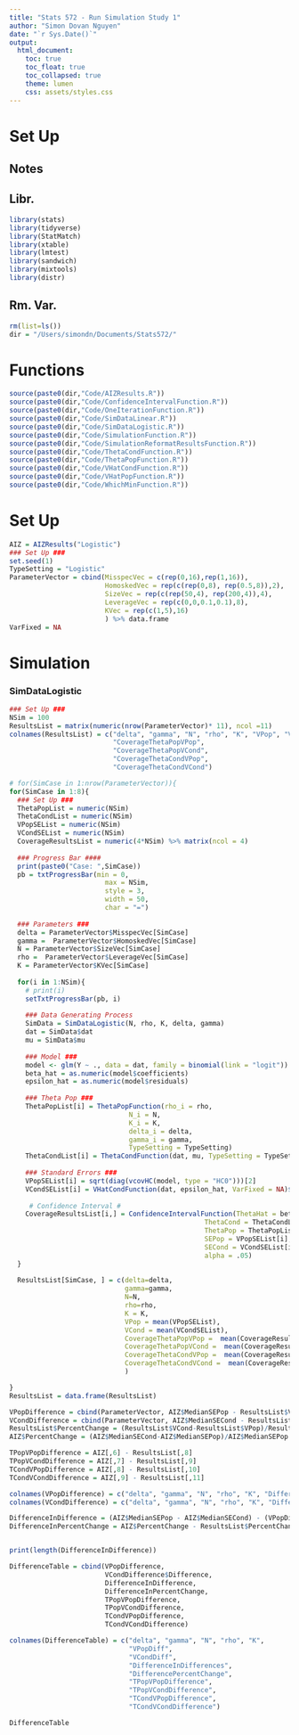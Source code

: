 ```yaml
---
title: "Stats 572 - Run Simulation Study 1"
author: "Simon Dovan Nguyen"
date: "`r Sys.Date()`"
output:
  html_document:
    toc: true
    toc_float: true
    toc_collapsed: true
    theme: lumen
    css: assets/styles.css
---
```


# Set Up
## Notes

## Libr.
```r
library(stats)
library(tidyverse)
library(StatMatch)
library(xtable)
library(lmtest)
library(sandwich)
library(mixtools)
library(distr)
```

## Rm. Var.
```r
rm(list=ls())
dir = "/Users/simondn/Documents/Stats572/"
```

# Functions
```r
source(paste0(dir,"Code/AIZResults.R"))
source(paste0(dir,"Code/ConfidenceIntervalFunction.R"))
source(paste0(dir,"Code/OneIterationFunction.R"))
source(paste0(dir,"Code/SimDataLinear.R"))
source(paste0(dir,"Code/SimDataLogistic.R"))
source(paste0(dir,"Code/SimulationFunction.R"))
source(paste0(dir,"Code/SimulationReformatResultsFunction.R"))
source(paste0(dir,"Code/ThetaCondFunction.R"))
source(paste0(dir,"Code/ThetaPopFunction.R"))
source(paste0(dir,"Code/VHatCondFunction.R"))
source(paste0(dir,"Code/VHatPopFunction.R"))
source(paste0(dir,"Code/WhichMinFunction.R"))
```

# Set Up
```r
AIZ = AIZResults("Logistic")
### Set Up ###
set.seed(1)
TypeSetting = "Logistic"
ParameterVector = cbind(MisspecVec = c(rep(0,16),rep(1,16)),                        # Delta: Misspecification Rate
                        HomoskedVec = rep(c(rep(0,8), rep(0.5,8)),2),                # Gamma: Heteroskedasticity Rate
                        SizeVec = rep(c(rep(50,4), rep(200,4)),4),                   # N: Observations
                        LeverageVec = rep(c(0,0,0.1,0.1),8),                         # rho: Mixture Leverage
                        KVec = rep(c(1,5),16)                                        # K: Parameters
                        ) %>% data.frame
VarFixed = NA
```

# Simulation

### SimDataLogistic
```r
### Set Up ###
NSim = 100
ResultsList = matrix(numeric(nrow(ParameterVector)* 11), ncol =11)
colnames(ResultsList) = c("delta", "gamma", "N", "rho", "K", "VPop", "VCond", 
                          "CoverageThetaPopVPop",
                          "CoverageThetaPopVCond",
                          "CoverageThetaCondVPop",
                          "CoverageThetaCondVCond")
```

```r
# for(SimCase in 1:nrow(ParameterVector)){
for(SimCase in 1:8){
  ### Set Up ###
  ThetaPopList = numeric(NSim)
  ThetaCondList = numeric(NSim)
  VPopSEList = numeric(NSim)
  VCondSEList = numeric(NSim)
  CoverageResultsList = numeric(4*NSim) %>% matrix(ncol = 4)
  
  ### Progress Bar ####
  print(paste0("Case: ",SimCase))
  pb = txtProgressBar(min = 0, 
                        max = NSim,
                        style = 3,  
                        width = 50,
                        char = "=")
  
  ### Parameters ###
  delta = ParameterVector$MisspecVec[SimCase]  
  gamma =  ParameterVector$HomoskedVec[SimCase]  
  N = ParameterVector$SizeVec[SimCase]            
  rho =  ParameterVector$LeverageVec[SimCase]     
  K = ParameterVector$KVec[SimCase] 
  
  for(i in 1:NSim){
    # print(i)
    setTxtProgressBar(pb, i)
    
    ### Data Generating Process 
    SimData = SimDataLogistic(N, rho, K, delta, gamma)
    dat = SimData$dat
    mu = SimData$mu
    
    ### Model ###
    model <- glm(Y ~ ., data = dat, family = binomial(link = "logit"))
    beta_hat = as.numeric(model$coefficients) 
    epsilon_hat = as.numeric(model$residuals)
    
    ### Theta Pop ###
    ThetaPopList[i] = ThetaPopFunction(rho_i = rho, 
                              N_i = N,
                              K_i = K, 
                              delta_i = delta, 
                              gamma_i = gamma, 
                              TypeSetting = TypeSetting)
    ThetaCondList[i] = ThetaCondFunction(dat, mu, TypeSetting = TypeSetting)
    
    ### Standard Errors ###
    VPopSEList[i] = sqrt(diag(vcovHC(model, type = "HC0")))[2]
    VCondSEList[i] = VHatCondFunction(dat, epsilon_hat, VarFixed = NA)$RegressionSE[2]
    
     # Confidence Interval #
    CoverageResultsList[i,] = ConfidenceIntervalFunction(ThetaHat = beta_hat[2],
                                                 ThetaCond = ThetaCondList[i],
                                                 ThetaPop = ThetaPopList[i],
                                                 SEPop = VPopSEList[i],
                                                 SECond = VCondSEList[i],
                                                 alpha = .05)
  }
  
  ResultsList[SimCase, ] = c(delta=delta, 
                             gamma=gamma, 
                             N=N, 
                             rho=rho, 
                             K = K, 
                             VPop = mean(VPopSEList), 
                             VCond = mean(VCondSEList),
                             CoverageThetaPopVPop =  mean(CoverageResultsList[,1]),
                             CoverageThetaPopVCond =  mean(CoverageResultsList[,2]),
                             CoverageThetaCondVPop =  mean(CoverageResultsList[,3]),
                             CoverageThetaCondVCond =  mean(CoverageResultsList[,4])
                             )

}
ResultsList = data.frame(ResultsList)

```


```r
VPopDifference = cbind(ParameterVector, AIZ$MedianSEPop - ResultsList$VPop)
VCondDifference = cbind(ParameterVector, AIZ$MedianSECond - ResultsList$VCond)
ResultsList$PercentChange = (ResultsList$VCond-ResultsList$VPop)/ResultsList$VPop
AIZ$PercentChange = (AIZ$MedianSECond-AIZ$MedianSEPop)/AIZ$MedianSEPop

TPopVPopDifference = AIZ[,6] - ResultsList[,8]
TPopVCondDifference = AIZ[,7] - ResultsList[,9]
TCondVPopDifference = AIZ[,8] - ResultsList[,10]
TCondVCondDifference = AIZ[,9] - ResultsList[,11]

colnames(VPopDifference) = c("delta", "gamma", "N", "rho", "K", "Difference")
colnames(VCondDifference) = c("delta", "gamma", "N", "rho", "K", "Difference")

DifferenceInDifference = (AIZ$MedianSEPop - AIZ$MedianSECond) - (VPopDifference$Difference - VCondDifference$Difference)
DifferenceInPercentChange = AIZ$PercentChange - ResultsList$PercentChange


print(length(DifferenceInDifference))

DifferenceTable = cbind(VPopDifference, 
                        VCondDifference$Difference, 
                        DifferenceInDifference,
                        DifferenceInPercentChange,
                        TPopVPopDifference,
                        TPopVCondDifference,
                        TCondVPopDifference,
                        TCondVCondDifference)

colnames(DifferenceTable) = c("delta", "gamma", "N", "rho", "K", 
                              "VPopDiff", 
                              "VCondDiff",
                              "DifferenceInDifferences",
                              "DifferencePercentChange",
                              "TPopVPopDifference",
                              "TPopVCondDifference",
                              "TCondVPopDifference",
                              "TCondVCondDifference")

DifferenceTable
```


